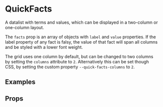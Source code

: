 
<Meta title="2 Pattern Library/3 Elements/QuickFacts" component={QuickFacts} />

# QuickFacts

A datalist with terms and values, which can be displayed in a two-column or one-column layout.

The `facts` prop is an array of objects with `label` and `value` properties.
If the label property of any fact is falsy, the value of that fact will
span all columns and be styled with a lower font weight.

The grid uses one column by default, but can be changed to two columns by setting
the `columns` attribute to `2`. Alternatively this can be set though CSS, by setting
the custom property `--quick-facts-columns` to `2`.

## Examples

<Preview>
    <Story name="One column">
        <QuickFacts facts={[{ value: 'USA, 1992' }, { label: 'Label one', value: 'fact 1' }, { label: 'More information', value: 'thank you very much' } ]} />
    </Story>
</Preview>
<Preview>
    <Story name="Two column">
        <QuickFacts facts={[{ value: 'USA, 1992, more information here to demonstrate two-column span' }, { label: 'Label one', value: 'fact 1' }, { label: 'More information', value: 'thank you very much' } ]} columns="2" />
    </Story>
</Preview>


## Props

<Props of={QuickFacts} />